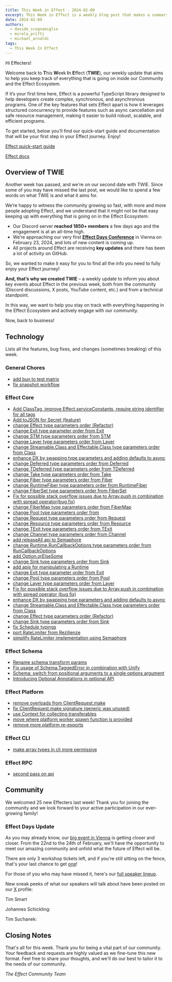 ```yaml
---
title: This Week in Effect - 2024-02-09
excerpt: This Week in Effect is a weekly blog post that makes a summary of what happened in the Effect Community and Ecosystem to help you keep track of all the news, features and changes!
date: 2024-02-09
authors:
  - davide_scognamiglio
  - mirela_prifti
  - michael_arnaldi
tags:
  - This Week In Effect
---
```



Hi Effecters!

Welcome back to **T**his **W**eek **I**n **E**ffect (**TWIE**), our weekly update that aims to help you keep track of everything that is going on inside our Community and the Effect Ecosystem.

If it’s your first time here, Effect is a powerful TypeScript library designed to help developers create complex, synchronous, and asynchronous programs. One of the key features that sets Effect apart is how it leverages structured concurrency to provide features such as async cancellation and safe resource management, making it easier to build robust, scalable, and efficient programs.

To get started, below you’ll find our quick-start guide and documentation that will be your first step in your Effect journey. Enjoy!

[Effect quick-start guide](/docs/quickstart)

[Effect docs](/docs/introduction)

## Overview of TWIE

Another week has passed, and we're on our second date with TWIE. Since some of you may have missed the last post, we would like to spend a few words on what TWIE is and what it aims for.

We’re happy to witness the community growing so fast, with more and more people adopting Effect, and we understand that it might not be that easy keeping up with everything that is going on in the Effect Ecosystem:

- Our Discord server **reached 1850+ members** a few days ago and the engagement is at an all-time high.
- We’re approaching our very first **[Effect Days Conference](/events/effect-days)** in Vienna on February 23, 2024, and lots of new content is coming up.
- All projects around Effect are receiving **key updates** and there has been a lot of activity on GitHub.

So, we wanted to make it easy for you to find all the info you need to fully enjoy your Effect journey!

**And, that’s why we created TWIE** – a weekly update to inform you about key events about Effect in the previous week, both from the community (Discord discussions, X posts, YouTube content, etc.) and from a technical standpoint.

In this way, we want to help you stay on track with everything happening in the Effect Ecosystem and actively engage with our community.

Now, back to business!

## Technology

Lists all the features, bug fixes, and changes (sometimes breaking) of this week.

### General Chores
+ [add bun to test matrix](https://github.com/Effect-TS/effect/pull/2030)
+ [fix snapshot workflow](https://github.com/Effect-TS/effect/pull/2051)

### Effect Core
+ [Add ClassTag, improve Effect.serviceConstants, require string identifier for all tags](https://github.com/Effect-TS/effect/pull/2028)
+ [Add toJSON for Secret (feature)](https://github.com/Effect-TS/effect/pull/2033)
+ [change Effect type parameters order (Refactor)](https://github.com/Effect-TS/effect/pull/2034)
+ [change Exit type parameter order from Exit](https://github.com/Effect-TS/effect/pull/2035)
+ [change STM type parameters order from STM](https://github.com/Effect-TS/effect/pull/2043)
+ [change Layer type parameters order from Layer](https://github.com/Effect-TS/effect/pull/2044)
+ [change Streamable.Class and Effectable.Class type parameters order from Class](https://github.com/Effect-TS/effect/pull/2045)
+ [enhance DX by swapping type parameters and adding defaults to async](https://github.com/Effect-TS/effect/pull/2046)
+ [change Deferred type parameters order from Deferred](https://github.com/Effect-TS/effect/pull/2050)
+ [change TDeferred type parameters order from TDeferred](https://github.com/Effect-TS/effect/pull/2052)
+ [change Take type parameters order from Take](https://github.com/Effect-TS/effect/pull/2053)
+ [change Fiber type parameters order from Fiber](https://github.com/Effect-TS/effect/pull/2054)
+ [change RuntimeFiber type parameters order from RuntimeFiber](https://github.com/Effect-TS/effect/pull/2055)
+ [change FiberSet type parameters order from FiberSet](https://github.com/Effect-TS/effect/pull/2056)
+ [Fix for possible stack overflow issues due to Array.push in combination with spread operator(bug fix)](https://github.com/Effect-TS/effect/pull/2057)
+ [change FiberMap type parameters order from FiberMap](https://github.com/Effect-TS/effect/pull/2058)
+ [change Pool type parameters order from](https://github.com/Effect-TS/effect/pull/2059)
+ [change Request type parameters order from Request](https://github.com/Effect-TS/effect/pull/2060)
+ [change Resource type parameters order from Resource](https://github.com/Effect-TS/effect/pull/2061)
+ [change TExit type parameters order from TExit](https://github.com/Effect-TS/effect/pull/2062)
+ [change Channel type parameters order from Channel](https://github.com/Effect-TS/effect/pull/2063)
+ [add releaseAll api to Semaphore](https://github.com/Effect-TS/effect/pull/2067)
+ [change Runtime.RunCallbackOptions type parameters order from RunCallbackOptions](https://github.com/Effect-TS/effect/pull/2069)
+ [add Option.orElseSome](https://github.com/Effect-TS/effect/pull/2071)
+ [change Sink type parameters order from Sink](https://github.com/Effect-TS/effect/pull/2073)
+ [add apis for manipulating a Runtime](https://github.com/Effect-TS/effect/pull/2075)
+ [change Exit type parameter order from Exit](https://github.com/Effect-TS/effect/pull/2035)
+ [change Pool type parameters order from Pool](https://github.com/Effect-TS/effect/pull/2059)
+ [change Layer type parameters order from Layer](https://github.com/Effect-TS/effect/pull/2044)
+ [Fix for possible stack overflow issues due to Array.push in combination with spread operator (bug fix)](https://github.com/Effect-TS/effect/pull/2057)
+ [enhance DX by swapping type parameters and adding defaults to async](https://github.com/Effect-TS/effect/pull/2046)
+ [change Streamable.Class and Effectable.Class type parameters order from Class](https://github.com/Effect-TS/effect/pull/2045)
+ [change Effect type parameters order (Refactor)](https://github.com/Effect-TS/effect/pull/2034)
+ [change Sink type parameters order from Sink](https://github.com/Effect-TS/effect/pull/2073)
+ [fix Schedule typings](https://github.com/Effect-TS/effect/pull/2085)
+ [port RateLimiter from Rezilienze](https://github.com/Effect-TS/effect/pull/2083)
+ [simplify RateLimiter implementation using Semaphore](https://github.com/Effect-TS/effect/pull/2084)

### Effect Schema

+ [Rename schema transform params](https://github.com/Effect-TS/effect/pull/2065)
+ [Fix usage of Schema.TaggedError in combination with Unify](https://github.com/Effect-TS/effect/pull/2072)
+ [Schema: switch from positional arguments to a single options argument](https://github.com/Effect-TS/effect/pull/2074)
+ [Introducing Optional Annotations in optional API](https://github.com/Effect-TS/effect/pull/2079)

### Effect Platform

+ [remove overloads from ClientRequest.make](https://github.com/Effect-TS/effect/pull/2037)
+ [fix ClientRequest.make signature (generic was unused)](https://github.com/Effect-TS/effect/pull/2039)
+ [use Context for collecting transferables](https://github.com/Effect-TS/effect/pull/2041)
+ [move where platform worker spawn function is provided](https://github.com/Effect-TS/effect/pull/2078)
+ [remove more platform re-exports](https://github.com/Effect-TS/effect/pull/2077)

### Effect CLI

+ [make array types in cli more permissive](https://github.com/Effect-TS/effect/pull/2047)

### Effect RPC

+ [second pass on api](https://github.com/Effect-TS/effect/pull/1966)

## Community

We welcomed 25 new Effecters last week! Thank you for joining the community and we look forward to your active participation in our ever-growing family!

### Effect Days Update

As you may already know, our [big event in Vienna](/events/effect-days) is getting closer and closer. From the 22nd to the 24th of February, we'll have the opportunity to meet our amazing community and unfold what the future of Effect will be.

There are only 3 workshop tickets left, and if you're still sitting on the fence, that's your last chance to get [one](/events/effect-days#ticket)!

For those of you who may have missed it, here's our [full speaker lineup](/events/effect-days#speakers).

New sneak peeks of what our speakers will talk about have been posted on our [X](https://twitter.com/EffectTS_) profile:

Tim Smart

<Tweet id="1753389163901034681" />

Johannes Schickling:

<Tweet id="1754820355603009696" />

Tim Suchanek:

<Tweet id="1755570582286991678" />

## Closing Notes

That's all for this week. Thank you for being a vital part of our community. Your feedback and requests are highly valued as we fine-tune this new format. Feel free to share your thoughts, and we'll do our best to tailor it to the needs of our community.

_The Effect Community Team_
